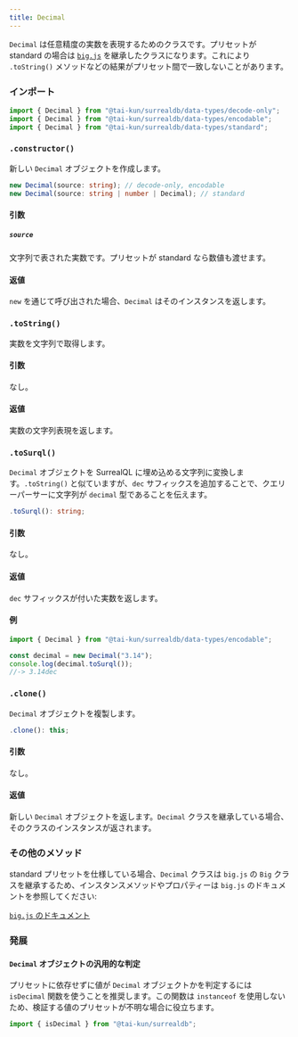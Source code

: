 ```yaml
---
title: Decimal
---
```



`Decimal` は任意精度の実数を表現するためのクラスです。プリセットが standard の場合は [`big.js`](https://github.com/MikeMcl/big.js) を継承したクラスになります。これにより `.toString()` メソッドなどの結果がプリセット間で一致しないことがあります。

### インポート

```ts
import { Decimal } from "@tai-kun/surrealdb/data-types/decode-only";
import { Decimal } from "@tai-kun/surrealdb/data-types/encodable";
import { Decimal } from "@tai-kun/surrealdb/data-types/standard";
```

### `.constructor()`

新しい `Decimal` オブジェクトを作成します。

```ts
new Decimal(source: string); // decode-only, encodable
new Decimal(source: string | number | Decimal); // standard
```

#### 引数

##### `source`

文字列で表された実数です。プリセットが standard なら数値も渡せます。

#### 返値

`new` を通じて呼び出された場合、`Decimal` はそのインスタンスを返します。

### `.toString()` <Badge variant="instance" /><Badge variant="method" /><Badge variant="decodeonly" />

実数を文字列で取得します。

#### 引数

なし。

#### 返値

実数の文字列表現を返します。

### `.toSurql()` <Badge variant="instance" /><Badge variant="method" /><Badge variant="encodable" />

`Decimal` オブジェクトを SurrealQL に埋め込める文字列に変換します。`.toString()` と似ていますが、`dec` サフィックスを追加することで、クエリーパーサーに文字列が `decimal` 型であることを伝えます。

```ts
.toSurql(): string;
```

#### 引数

なし。

#### 返値

`dec` サフィックスが付いた実数を返します。

#### 例

```ts
import { Decimal } from "@tai-kun/surrealdb/data-types/encodable";

const decimal = new Decimal("3.14");
console.log(decimal.toSurql());
//-> 3.14dec
```

### `.clone()` <Badge variant="instance" /><Badge variant="method" /><Badge variant="standard" />

`Decimal` オブジェクトを複製します。

```ts
.clone(): this;
```

#### 引数

なし。

#### 返値

新しい `Decimal` オブジェクトを返します。`Decimal` クラスを継承している場合、そのクラスのインスタンスが返されます。

### その他のメソッド

standard プリセットを仕様している場合、`Decimal` クラスは `big.js` の `Big` クラスを継承するため、インスタンスメソッドやプロパティーは `big.js` のドキュメントを参照してください:

[`big.js` のドキュメント](https://mikemcl.github.io/big.js/#prototype-methods)

### 発展

#### `Decimal` オブジェクトの汎用的な判定

プリセットに依存せずに値が `Decimal` オブジェクトかを判定するには `isDecimal` 関数を使うことを推奨します。この関数は `instanceof` を使用しないため、検証する値のプリセットが不明な場合に役立ちます。

```ts
import { isDecimal } from "@tai-kun/surrealdb";
```
